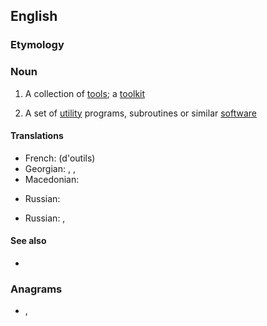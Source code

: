==English==

===Etymology===
{{compound|tool|set|lang=en}}

===Noun===
{{en-noun}}

# A collection of [[tool]]s; a [[toolkit]]
# {{lb|en|computing}} A set of [[utility]] programs, subroutines or similar [[software]]

====Translations====
{{trans-top|collection of tools}}
* French: {{t+|fr|jeu|m}} (d'outils)
* Georgian: {{t|ka|ინსტრუმენტთა ნაკრები}}, {{t|ka|ხელსაწყოთა ნაკრები}}, {{t|ka|ხელსაწყოების ნაკრები}}
* Macedonian: {{t|mk|прибор|m|tr=príbor|sc=Cyrl}}
{{trans-mid}}
* Russian: {{t|ru|набо́р инструме́нтов|m}}
{{trans-bottom}}

{{trans-top|set of utility programs, subroutines or similar software}}
* Russian: {{t|ru|инструмента́льные сре́дства|n-p}}, {{t|ru|паке́т програ́мм|m}}
{{trans-mid}}
{{trans-bottom}}

====See also====
* {{l|en|toolchain}}

===Anagrams===
* {{l|en|set tool}}, {{l|en|tootles}}